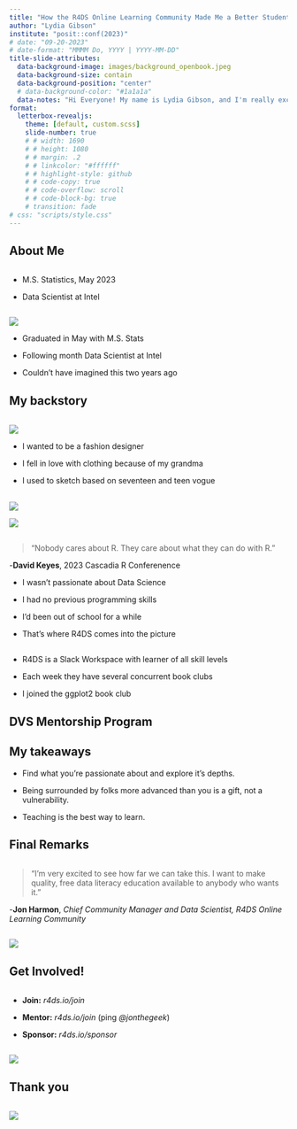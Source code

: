 ```yaml
---
title: "How the R4DS Online Learning Community Made Me a Better Student"
author: "Lydia Gibson"
institute: "posit::conf(2023)"
# date: "09-20-2023"
# date-format: "MMMM Do, YYYY | YYYY-MM-DD"
title-slide-attributes: 
  data-background-image: images/background_openbook.jpeg
  data-background-size: contain
  data-background-position: "center"
  # data-background-color: "#1a1a1a"
  data-notes: "Hi Everyone! My name is Lydia Gibson, and I'm really excited to be in front of you all today speaking about a community that is very near and dear to my heart. Today I'll be speaking to you about how the R4DS Online Learning Community Made Me a Better Student."
format:
  letterbox-revealjs: 
    theme: [default, custom.scss]
    slide-number: true
    # # width: 1690
    # # height: 1080
    # # margin: .2
    # # linkcolor: "#ffffff"
    # # highlight-style: github
    # # code-copy: true
    # # code-overflow: scroll
    # # code-block-bg: true
    # transition: fade
# css: "scripts/style.css"
---
```


## About Me

::: columns
::: {.column width="50%"}
-   M.S. Statistics, May 2023

-   Data Scientist at Intel
:::
:::

![](images/lydia_hexwall.png){.image-right}




::: notes
-   Graduated in May with M.S. Stats

-   Following month Data Scientist at Intel

-   Couldn't have imagined this two years ago
:::

## My backstory

::: columns
::: {.column width="45%"}
:::
:::

![](images/lydia_wvc.png){.image-right}

::: notes
-   I wanted to be a fashion designer

-   I fell in love with clothing because of my grandma

-   I used to sketch based on seventeen and teen vogue
:::

##

::: {layout="[1,1]" layout-valign="bottom"}
![](images/sketch_uncolored.jpeg)

![](images/sketch_colored.jpeg)
:::

##  {background-color="blue" background-image="images/lydia_prom1.png" background-size="cover"}



## {.center}

>"Nobody cares about R. They care about what they can do with R."

-**David Keyes**, 2023 Cascadia R Conferenence 

::: notes
-   I wasn't passionate about Data Science

-   I had no previous programming skills

-   I'd been out of school for a while

-   That's where R4DS comes into the picture
:::

## 

::: notes
-   R4DS is a Slack Workspace with learner of all skill levels

-   Each week they have several concurrent book clubs

-   I joined the ggplot2 book club
:::

## {background-color="black" background-image="images/tweet_ken.png" background-size="cover"}


## DVS Mentorship Program {background-color="blue" background-image="images/dvs_cert.png" background-size="cover"}




## My takeaways

:::{.incremental}
- Find what you're passionate about and explore it's depths.

- Being surrounded by folks more advanced than you is a gift, not a vulnerability.

- Teaching is the best way to learn.
:::


## Final Remarks


::: columns
::: {.column width="50%"}

> "I'm very excited to see how far we can take this. I want to make quality, free data literacy education available to anybody who wants it."

-**Jon Harmon**, *Chief Community Manager and Data Scientist, R4DS Online Learning Community*

:::
:::

![](images/lydia_conf_jon.jpeg){.image-right}


## Get Involved!


::: columns
::: {.column width="30%"}
- **Join:** *r4ds.io/join*

- **Mentor:** *r4ds.io/join* (ping *@jonthegeek*)

- **Sponsor:** *r4ds.io/sponsor*
:::
:::


![](images/meme_ken.gif){.image-right}




## Thank you

::: columns
::: {.column width="45%"}
:::
:::

![](images/lydia_gradcap.png){.image-right}

